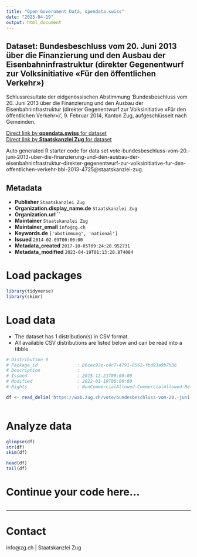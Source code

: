 ```yaml
---
title: "Open Government Data, opendata.swiss"
date: "2023-04-19"
output: html_document
---
```


## Dataset: Bundesbeschluss vom 20. Juni 2013 über die Finanzierung und den Ausbau der Eisenbahninfrastruktur (direkter Gegenentwurf zur Volksinitiative «Für den öffentlichen Verkehr»)

Schlussresultate der eidgenössischen Abstimmung 'Bundesbeschluss vom 20. Juni 2013 über die Finanzierung und den Ausbau der Eisenbahninfrastruktur (direkter Gegenentwurf zur Volksinitiative «Für den öffentlichen Verkehr»)', 9. Februar 2014, Kanton Zug, aufgeschlüsselt nach Gemeinden.

[Direct link by **opendata.swiss** for dataset](https://opendata.swiss/de/dataset/bundesbeschluss-vom-20-juni-2013-uber-die-finanzierung-und-den-ausbau-der-eisenbahninfrastruktu)<br>
[Direct link by **Staatskanzlei Zug** for dataset](https://wab.zug.ch/vote/bundesbeschluss-vom-20.-juni-2013-uber-die-finanzierung-und-den-ausbau-der-eisenbahninfrastruktur-direkter-gegenentwurf-zur-volksinitiative-fur-den-offentlichen-verkehr-bbl-2013-4725/data)

Auto generated R starter code for data set vote-bundesbeschluss-vom-20.-juni-2013-uber-die-finanzierung-und-den-ausbau-der-eisenbahninfrastruktur-direkter-gegenentwurf-zur-volksinitiative-fur-den-offentlichen-verkehr-bbl-2013-4725@staatskanzlei-zug.

## Metadata

- **Publisher** `Staatskanzlei Zug`
- **Organization.display_name.de** `Staatskanzlei Zug`
- **Organization.url** ``
- **Maintainer** `Staatskanzlei Zug`
- **Maintainer_email** `info@zg.ch`
- **Keywords.de** `['abstimmung', 'national']`
- **Issued** `2014-02-09T00:00:00`
- **Metadata_created** `2017-10-05T09:24:20.952731`
- **Metadata_modified** `2023-04-19T01:13:20.874084`


# Load packages

```r

library(tidyverse)
library(skimr)

```

# Load data

-   The dataset has 1 distribution(s) in CSV format.
-   All available CSV distributions are listed below and can be read into a tibble.

```r

# Distribution 0
# Package_id               : 86cec92e-c4c7-4791-8562-fbd93a9b7b36
# Description              : 
# Issued                   : 2015-12-21T00:00:00
# Modified                 : 2022-01-19T00:00:00
# Rights                   : NonCommercialAllowed-CommercialAllowed-ReferenceRequired

df <- read_delim('https://wab.zug.ch/vote/bundesbeschluss-vom-20.-juni-2013-uber-die-finanzierung-und-den-ausbau-der-eisenbahninfrastruktur-direkter-gegenentwurf-zur-volksinitiative-fur-den-offentlichen-verkehr-bbl-2013-4725/data-csv')



```

# Analyze data

```r

glimpse(df)
str(df)
skim(df)

head(df)
tail(df)

```

# Continue your code here...

```r

```

------------------------------------------------------------------------

# Contact

info@zg.ch | Staatskanzlei Zug
